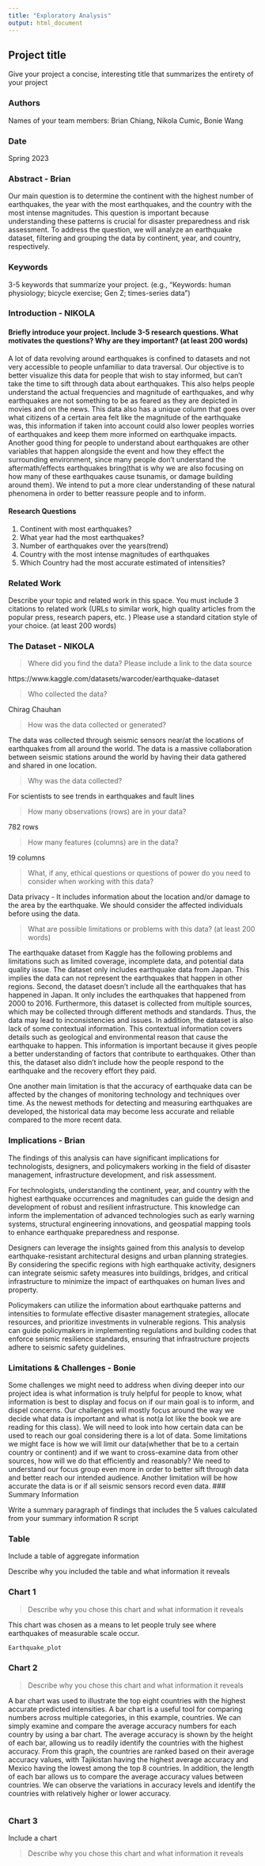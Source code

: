 ```yaml
---
title: "Exploratory Analysis"
output: html_document
---
```


## Project title

Give your project a concise, interesting title that summarizes the entirety of your project

### Authors

Names of your team members: Brian Chiang, Nikola Cumic, Bonie Wang

### Date

Spring 2023

### Abstract - Brian

Our main question is to determine the continent with the highest number of earthquakes, the year with the most earthquakes, and the country with the most intense magnitudes. This question is important because understanding these patterns is crucial for disaster preparedness and risk assessment. To address the question, we will analyze an earthquake dataset, filtering and grouping the data by continent, year, and country, respectively.

### Keywords

3-5 keywords that summarize your project.
(e.g., "Keywords: human physiology; bicycle exercise; Gen Z; times-series data")

### Introduction - NIKOLA

#### Briefly introduce your project.  Include 3-5 research questions. What motivates the questions? Why are they important? (at least 200 words)

A lot of data revolving around earthquakes is confined to datasets and not very accessible to people unfamiliar to data traversal. Our objective is to better visualize this data for people that wish to stay informed, but can’t take the time to sift through data about earthquakes. This also helps people understand the actual frequencies and magnitude of earthquakes, and why earthquakes are not something to be as feared as they are depicted in movies and on the news. This data also has a unique column that goes over what citizens of a certain area felt like the magnitude of the earthquake was, this information if taken into account could also lower peoples worries of earthquakes and keep them more informed on earthquake impacts. Another good thing for people to understand about earthquakes are other variables that happen alongside the event and how they effect the surrounding environment, since many people don’t understand the aftermath/effects earthquakes bring(that is why we are also focusing on how many of these earthquakes cause tsunamis, or damage building around them). We intend to put a more clear understanding of these natural phenomena in order to better reassure people and to inform.

#### Research Questions

1) Continent with most earthquakes?
2) What year had the most earthquakes?
3) Number of earthquakes over the years(trend)
4) Country with the most intense magnitudes of earthquakes
5) Which Country had the most accurate estimated of intensities?

### Related Work  

Describe your topic and related work in this space. You must include 3 citations to related work (URLs to similar work, high quality articles from the popular press, research papers, etc. ) Please use a standard citation style of your choice. (at least 200 words)

### The Dataset - NIKOLA

> Where did you find the data? Please include a link to the data source

https://www.kaggle.com/datasets/warcoder/earthquake-dataset

> Who collected the data?

Chirag Chauhan

> How was the data collected or generated?

The data was collected through seismic sensors near/at the locations of earthquakes from all around the world. The data is a massive collaboration between seismic stations around the world by having their data gathered and shared in one location.

> Why was the data collected?

For scientists to see trends in earthquakes and fault lines

>How many observations (rows) are in your data?

782 rows

> How many features (columns) are in the data?

19 columns

> What, if any, ethical questions or questions of power do you need to consider when working with this data?

Data privacy - It includes information about the location and/or damage to the area by the earthquake. We should consider the affected individuals before using the data.

> What are possible limitations or problems with this data?   (at least 200 words)

The earthquake dataset from Kaggle has the following problems and limitations such as limited coverage, incomplete data, and potential data quality issue. The dataset only includes earthquake data from Japan. This implies the data can not represent the earthquakes that happen in other regions. Second, the dataset doesn’t include all the earthquakes that has happened in Japan. It only includes the earthquakes that happened from 2000 to 2016. Furthermore, this dataset is collected from multiple sources, which may be collected through different methods and standards. Thus, the data may lead to inconsistencies and issues. In addition, the dataset is also lack of some contextual information. This contextual information covers details such as geological and environmental reason that cause the earthquake to happen. This information is important because it gives people a better understanding of factors that contribute to earthquakes. Other than this, the dataset also didn’t include how the people respond to the earthquake and the recovery effort they paid.

One another main limitation is that the accuracy of earthquake data can be affected by the changes of monitoring technology and techniques over time. As the newest methods for detecting and measuring earthquakes are developed, the historical data may become less accurate and reliable compared to the more recent data.


### Implications - Brian
The findings of this analysis can have significant implications for technologists, designers, and policymakers working in the field of disaster management, infrastructure development, and risk assessment.

For technologists, understanding the continent, year, and country with the highest earthquake occurrences and magnitudes can guide the design and development of robust and resilient infrastructure. This knowledge can inform the implementation of advanced technologies such as early warning systems, structural engineering innovations, and geospatial mapping tools to enhance earthquake preparedness and response.

Designers can leverage the insights gained from this analysis to develop earthquake-resistant architectural designs and urban planning strategies. By considering the specific regions with high earthquake activity, designers can integrate seismic safety measures into buildings, bridges, and critical infrastructure to minimize the impact of earthquakes on human lives and property.

Policymakers can utilize the information about earthquake patterns and intensities to formulate effective disaster management strategies, allocate resources, and prioritize investments in vulnerable regions. This analysis can guide policymakers in implementing regulations and building codes that enforce seismic resilience standards, ensuring that infrastructure projects adhere to seismic safety guidelines.

### Limitations & Challenges - Bonie
Some challenges we might need to address when diving deeper into our project idea is what information is truly helpful for people to know, what information is best to display and focus on if our main goal is to inform, and dispel concerns. Our challenges will mostly focus around the way we decide what data is important and what is not(a lot like the book we are reading for this class). We will need to look into how certain data can be used to reach our goal considering there is a lot of data. Some limitations we might face is how we will limit our data(whether that be to a certain country or continent) and if we want to cross-examine data from other sources, how will we do that efficiently and reasonably? We need to understand our focus group even more in order to better sift through data and better reach our intended audience. Another limitation will be how accurate the data is or if all seismic sensors record even data.
### Summary Information

Write a summary paragraph of findings that includes the 5 values calculated from your summary information R script

### Table

Include a table of aggregate information

Describe why you included the table and what information it reveals

### Chart 1

> Describe why you chose this chart and what information it reveals

This chart was chosen as a means to let people truly see where earthquakes of measurable scale occur.

```r
Earthquake_plot
```

### Chart 2

> Describe why you chose this chart and what information it reveals

A bar chart was used to illustrate the top eight countries with the highest accurate predicted intensities. A bar chart is a useful tool for comparing numbers across multiple categories, in this example, countries. We can simply examine and compare the average accuracy numbers for each country by using a bar chart. The average accuracy is shown by the height of each bar, allowing us to readily identify the countries with the highest accuracy. From this graph, the countries are ranked based on their average accuracy values, with Tajikistan having the highest average accuracy and Mexico having the lowest among the top 8 countries. In addition, the length of each bar allows us to compare the average accuracy values between countries. We can observe the variations in accuracy levels and identify the countries with relatively higher or lower accuracy.
```r
```

### Chart 3

Include a chart

> Describe why you chose this chart and what information it reveals

```r
```
